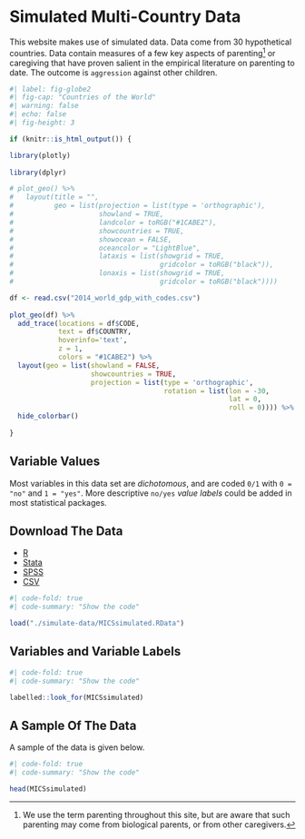 # Simulated Multi-Country Data

This website makes use of simulated data. Data come from 30 hypothetical countries. Data contain measures of a few key aspects of parenting[^parenting] or caregiving that have proven salient in the empirical literature on parenting to date. The outcome is `aggression` against other children.

```r
#| label: fig-globe2
#| fig-cap: "Countries of the World"
#| warning: false
#| echo: false
#| fig-height: 3

if (knitr::is_html_output()) {

library(plotly)
  
library(dplyr)

# plot_geo() %>%
#   layout(title = "", 
#          geo = list(projection = list(type = 'orthographic'),
#                     showland = TRUE,  
#                     landcolor = toRGB("#1CABE2"),
#                     showcountries = TRUE,
#                     showocean = FALSE, 
#                     oceancolor = "LightBlue",
#                     lataxis = list(showgrid = TRUE,
#                                    gridcolor = toRGB("black")),
#                     lonaxis = list(showgrid = TRUE,
#                                    gridcolor = toRGB("black"))))

df <- read.csv("2014_world_gdp_with_codes.csv")
 
plot_geo(df) %>% 
  add_trace(locations = df$CODE,
            text = df$COUNTRY,
            hoverinfo='text',
            z = 1,
            colors = "#1CABE2") %>%
  layout(geo = list(showland = FALSE,
                    showcountries = TRUE,
                    projection = list(type = 'orthographic',
                                      rotation = list(lon = -30,
                                                      lat = 0,
                                                      roll = 0)))) %>% 
  hide_colorbar()
 
}

```

:::{.callout-tip collapse="false"}
## Variable Values

Most variables in this data set are *dichotomous*, and are coded `0/1` with `0 = "no"` and `1 = "yes"`. More descriptive `no/yes` *value labels* could be added in most statistical packages. 
:::

:::{.callout-note collapse="true"}
## Download The Data

* [R](https://github.com/agrogan1/globalfamilies/raw/main/simulate-data/MICSsimulated.RData)
* [Stata](https://github.com/agrogan1/globalfamilies/raw/main/simulate-data/MICSsimulated.dta)
* [SPSS](https://github.com/agrogan1/globalfamilies/raw/main/simulate-data/MICSsimulated.sav)
* [CSV](https://github.com/agrogan1/globalfamilies/raw/main/simulate-data/MICSsimulated.csv)
:::

```r
#| code-fold: true
#| code-summary: "Show the code"

load("./simulate-data/MICSsimulated.RData")

```

## Variables and Variable Labels

```r
#| code-fold: true
#| code-summary: "Show the code"

labelled::look_for(MICSsimulated)

```

[^parenting]: We use the term parenting throughout this site, but are aware that such parenting may come from biological parents, or from other caregivers.

## A Sample Of The Data

A sample of the data is given below.

```r
#| code-fold: true
#| code-summary: "Show the code"

head(MICSsimulated)

```
